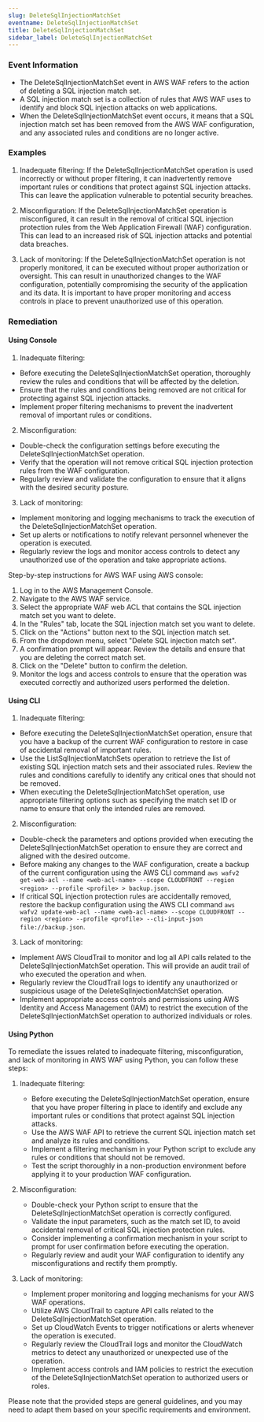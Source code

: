 ```yaml
--- 
slug: DeleteSqlInjectionMatchSet
eventname: DeleteSqlInjectionMatchSet
title: DeleteSqlInjectionMatchSet
sidebar_label: DeleteSqlInjectionMatchSet
---
```

                       
### Event Information

- The DeleteSqlInjectionMatchSet event in AWS WAF refers to the action of deleting a SQL injection match set.
- A SQL injection match set is a collection of rules that AWS WAF uses to identify and block SQL injection attacks on web applications.
- When the DeleteSqlInjectionMatchSet event occurs, it means that a SQL injection match set has been removed from the AWS WAF configuration, and any associated rules and conditions are no longer active.


### Examples

1. Inadequate filtering: If the DeleteSqlInjectionMatchSet operation is used incorrectly or without proper filtering, it can inadvertently remove important rules or conditions that protect against SQL injection attacks. This can leave the application vulnerable to potential security breaches.

2. Misconfiguration: If the DeleteSqlInjectionMatchSet operation is misconfigured, it can result in the removal of critical SQL injection protection rules from the Web Application Firewall (WAF) configuration. This can lead to an increased risk of SQL injection attacks and potential data breaches.

3. Lack of monitoring: If the DeleteSqlInjectionMatchSet operation is not properly monitored, it can be executed without proper authorization or oversight. This can result in unauthorized changes to the WAF configuration, potentially compromising the security of the application and its data. It is important to have proper monitoring and access controls in place to prevent unauthorized use of this operation.

### Remediation

#### Using Console

1. Inadequate filtering:
- Before executing the DeleteSqlInjectionMatchSet operation, thoroughly review the rules and conditions that will be affected by the deletion.
- Ensure that the rules and conditions being removed are not critical for protecting against SQL injection attacks.
- Implement proper filtering mechanisms to prevent the inadvertent removal of important rules or conditions.

2. Misconfiguration:
- Double-check the configuration settings before executing the DeleteSqlInjectionMatchSet operation.
- Verify that the operation will not remove critical SQL injection protection rules from the WAF configuration.
- Regularly review and validate the configuration to ensure that it aligns with the desired security posture.

3. Lack of monitoring:
- Implement monitoring and logging mechanisms to track the execution of the DeleteSqlInjectionMatchSet operation.
- Set up alerts or notifications to notify relevant personnel whenever the operation is executed.
- Regularly review the logs and monitor access controls to detect any unauthorized use of the operation and take appropriate actions.

Step-by-step instructions for AWS WAF using AWS console:
1. Log in to the AWS Management Console.
2. Navigate to the AWS WAF service.
3. Select the appropriate WAF web ACL that contains the SQL injection match set you want to delete.
4. In the "Rules" tab, locate the SQL injection match set you want to delete.
5. Click on the "Actions" button next to the SQL injection match set.
6. From the dropdown menu, select "Delete SQL injection match set".
7. A confirmation prompt will appear. Review the details and ensure that you are deleting the correct match set.
8. Click on the "Delete" button to confirm the deletion.
9. Monitor the logs and access controls to ensure that the operation was executed correctly and authorized users performed the deletion.

#### Using CLI

1. Inadequate filtering:
- Before executing the DeleteSqlInjectionMatchSet operation, ensure that you have a backup of the current WAF configuration to restore in case of accidental removal of important rules.
- Use the ListSqlInjectionMatchSets operation to retrieve the list of existing SQL injection match sets and their associated rules. Review the rules and conditions carefully to identify any critical ones that should not be removed.
- When executing the DeleteSqlInjectionMatchSet operation, use appropriate filtering options such as specifying the match set ID or name to ensure that only the intended rules are removed.

2. Misconfiguration:
- Double-check the parameters and options provided when executing the DeleteSqlInjectionMatchSet operation to ensure they are correct and aligned with the desired outcome.
- Before making any changes to the WAF configuration, create a backup of the current configuration using the AWS CLI command `aws wafv2 get-web-acl --name <web-acl-name> --scope CLOUDFRONT --region <region> --profile <profile> > backup.json`.
- If critical SQL injection protection rules are accidentally removed, restore the backup configuration using the AWS CLI command `aws wafv2 update-web-acl --name <web-acl-name> --scope CLOUDFRONT --region <region> --profile <profile> --cli-input-json file://backup.json`.

3. Lack of monitoring:
- Implement AWS CloudTrail to monitor and log all API calls related to the DeleteSqlInjectionMatchSet operation. This will provide an audit trail of who executed the operation and when.
- Regularly review the CloudTrail logs to identify any unauthorized or suspicious usage of the DeleteSqlInjectionMatchSet operation.
- Implement appropriate access controls and permissions using AWS Identity and Access Management (IAM) to restrict the execution of the DeleteSqlInjectionMatchSet operation to authorized individuals or roles.

#### Using Python

To remediate the issues related to inadequate filtering, misconfiguration, and lack of monitoring in AWS WAF using Python, you can follow these steps:

1. Inadequate filtering:
   - Before executing the DeleteSqlInjectionMatchSet operation, ensure that you have proper filtering in place to identify and exclude any important rules or conditions that protect against SQL injection attacks.
   - Use the AWS WAF API to retrieve the current SQL injection match set and analyze its rules and conditions.
   - Implement a filtering mechanism in your Python script to exclude any rules or conditions that should not be removed.
   - Test the script thoroughly in a non-production environment before applying it to your production WAF configuration.

2. Misconfiguration:
   - Double-check your Python script to ensure that the DeleteSqlInjectionMatchSet operation is correctly configured.
   - Validate the input parameters, such as the match set ID, to avoid accidental removal of critical SQL injection protection rules.
   - Consider implementing a confirmation mechanism in your script to prompt for user confirmation before executing the operation.
   - Regularly review and audit your WAF configuration to identify any misconfigurations and rectify them promptly.

3. Lack of monitoring:
   - Implement proper monitoring and logging mechanisms for your AWS WAF operations.
   - Utilize AWS CloudTrail to capture API calls related to the DeleteSqlInjectionMatchSet operation.
   - Set up CloudWatch Events to trigger notifications or alerts whenever the operation is executed.
   - Regularly review the CloudTrail logs and monitor the CloudWatch metrics to detect any unauthorized or unexpected use of the operation.
   - Implement access controls and IAM policies to restrict the execution of the DeleteSqlInjectionMatchSet operation to authorized users or roles.

Please note that the provided steps are general guidelines, and you may need to adapt them based on your specific requirements and environment.


 